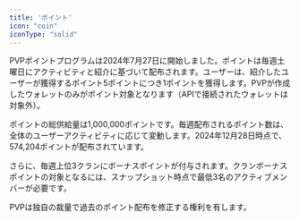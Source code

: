 ```yaml
---
title: 'ポイント'
icon: "coin"
iconType: "solid"
---
```


PVPポイントプログラムは2024年7月27日に開始しました。ポイントは毎週土曜日にアクティビティと紹介に基づいて配布されます。ユーザーは、紹介したユーザーが獲得するポイント5ポイントにつき1ポイントを獲得します。PVPが作成したウォレットのみがポイント対象となります（APIで接続されたウォレットは対象外）。

ポイントの総供給量は1,000,000ポイントです。毎週配布されるポイント数は、全体のユーザーアクティビティに応じて変動します。2024年12月28日時点で、574,204ポイントが配布されています。

さらに、毎週上位3クランにボーナスポイントが付与されます。クランボーナスポイントの対象となるには、スナップショット時点で最低3名のアクティブメンバーが必要です。

PVPは独自の裁量で過去のポイント配布を修正する権利を有します。